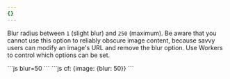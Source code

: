 ```yaml
---
{}
---
```


Blur radius between `1` (slight blur) and `250` (maximum). Be aware that you cannot use this option to reliably obscure image content, because savvy users can modify an image's URL and remove the blur option. Use Workers to control which options can be set.

<Tabs>
  <TabItem label="URL format">
    ```js 
    blur=50
    ```
  </TabItem>
  <TabItem label="Workers">
  ```js 
  cf: {image: {blur: 50}}
  ```
  </TabItem>
</Tabs>